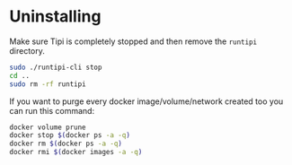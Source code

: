 # Uninstalling

Make sure Tipi is completely stopped and then remove the `runtipi` directory.

```bash
sudo ./runtipi-cli stop
cd ..
sudo rm -rf runtipi
```

If you want to purge every docker image/volume/network created too you can run this command:

```bash
docker volume prune
docker stop $(docker ps -a -q)
docker rm $(docker ps -a -q)
docker rmi $(docker images -a -q)
```